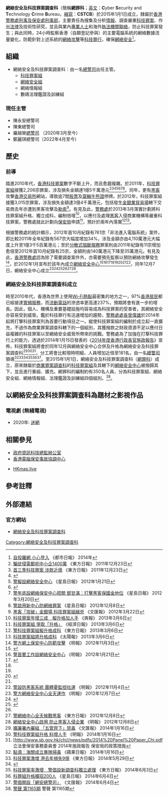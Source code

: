 {{Infobox law enforcement agency
|unit_name= 網絡安全及科技罪案調查科<br />'''Cyber Security and Technology Crime Bureau'''
|image=
|caption=
|country= {{HK}}
|type= 
|branch= [[香港警務處|香港警務處]]
|dates= 2015年1月1日至今
|specialization= 搜集及分析[[情報|情報]]、調查嚴重[[电脑犯罪|科技罪案]]、作出[[法律|法律]]及技術性研究，與業內[[專業人士|專業人士]]和海外[[執法機關|執法機關]][[聯絡|聯絡]]，[[24小時|24小時]][[監察|監察]][[香港|香港]]的主要電腦系統的[[網絡|網絡]][[數據|數據]][[流量|流量]]變化及防範[[网络攻击|網絡攻擊]]等
|command_structure= [[刑事及保安處|刑事及保安處]][[刑事部|刑事部]]
|size= 約350名
|garrison= [[香港|香港]][[香港島|香港島]][[灣仔區|灣仔區]][[灣仔|灣仔]][[軍器廠街|軍器廠街]]1號[[香港警察總部|香港警察總部]][[警政大樓|警政大樓]]
|ceremonial_chief=
|nickname= 
|motto= 
|colors= 
|march=
|mascot=
|battles= 
|current_commander= [[鄭麗琪|鄭麗琪]][[總警司|總警司]]
|notable_commanders= 
|anniversaries=
|decorations=
|identification_symbol=
|identification_symbol_label=
}}

'''網絡安全及科技罪案調查科'''（簡稱'''網罪科'''；[[英文|英文]]：'''C'''yber '''S'''ecurity and '''T'''echnology '''C'''rime '''B'''ureau，[[縮寫|縮寫]]：'''CSTCB'''）於2015年1月1日成立，隸屬於[[香港警務處|香港警務處]][[刑事及保安處|刑事及保安處]][[刑事部|刑事部]]，主要責任為搜集及分析[[情報|情報]]、調查嚴重[[电脑犯罪|科技罪案]]、作出[[法律|法律]]及技術性研究，並且與業內[[專業人士|專業人士]]和海外[[執法機關|執法機關]][[聯絡|聯絡]]，防止科技罪案發生；與此同時，24小時監察香港（自願登記參與）的主要電腦系統的網絡數據流量變化，防範針對上述系統的[[网络攻击|網絡攻擊]]等[[电脑犯罪|科技罪行]]，確保[[網絡安全|網絡安全]]<ref>[http://www.metrohk.com.hk/pda/pda_detail.php?section=daily&id=259270 自投羅網 小心登入] {{Wayback|url=http://www.metrohk.com.hk/pda/pda_detail.php?section=daily&id=259270 |date=20170914035009 }} 《都市日報》 2014年</ref>。

== 組織 ==
*網絡安全及科技罪案調查科：由一名[[總警司|總警司]]出任主管。
**[[科技罪案組|科技罪案組]]
**[[網絡安全組|網絡安全組]]
**網絡情報組
**數碼法理鑑證及訓練組

=== 現任主管 ===
*陳永安總警司
*陳東總警司
*羅越榮[[總警司|總警司]] （2020年3月至今）
*鄭麗琪總警司（2022年4月至今）

== 歷史 ==
=== 前導 ===
踏進2010年代，[[香港|香港]][[电脑犯罪|科技罪案]]數字不斷上升，而且愈趨複雜。於2011年，[[科技罪案組|科技罪案組]]接獲2,206宗罪案，涉及損失金額達1億5千萬港元<ref>[http://orientaldaily.on.cc/cnt/news/20111223/00176_034.html 騙徒侵電郵呃中小企1400萬] {{Wayback|url=http://orientaldaily.on.cc/cnt/news/20111223/00176_034.html |date=20131216061704 }} 《東方日報》 2011年12月23日</ref><ref>[http://orientaldaily.on.cc/cnt/news/20111223/00176_035.html 首三季科技罪案 涉款近億] {{Wayback|url=http://orientaldaily.on.cc/cnt/news/20111223/00176_035.html |date=20160305011129 }} 《東方日報》 2011年12月23日</ref><ref>{{Cite web |url=http://hk.news.yahoo.com/%E6%9B%BE%E5%81%89%E9%9B%84-%E7%A7%91%E6%8A%80%E7%BD%AA%E6%A1%88%E7%BA%8C%E5%8D%87%E6%AF%8F%E5%B9%B41%E5%84%845%E5%8D%83%E8%90%AC%E6%90%8D%E5%A4%B1-013200105.html |title=曾偉雄：科技罪案續升每年1億5千萬損失 |accessdate=2020-09-16 |archive-date=2015-04-05 |archive-url=https://web.archive.org/web/20150405210636/https://hk.news.yahoo.com/%E6%9B%BE%E5%81%89%E9%9B%84-%E7%A7%91%E6%8A%80%E7%BD%AA%E6%A1%88%E7%BA%8C%E5%8D%87%E6%AF%8F%E5%B9%B41%E5%84%845%E5%8D%83%E8%90%AC%E6%90%8D%E5%A4%B1-013200105.html |dead-url=no }}</ref><ref name="#1">[http://hk.news.yahoo.com/警擬設網絡安全中心-021100117.html 警擬設網絡安全中心] {{Wayback|url=http://hk.news.yahoo.com/%E8%AD%A6%E6%93%AC%E8%A8%AD%E7%B6%B2%E7%B5%A1%E5%AE%89%E5%85%A8%E4%B8%AD%E5%BF%83-021100117.html |date=20191101094642 }} 《星島日報》 2012年1月21日</ref><ref name="#2">{{Cite web |url=http://hk.news.yahoo.com/%E8%AD%A6%E6%96%B9%E6%93%AC%E8%A8%AD%E7%B6%B2%E7%B5%A1%E4%B8%AD%E5%BF%83%E9%98%B2%E9%BB%91%E5%AE%A2-%E5%BC%B7%E8%AA%BF%E4%B8%8D%E6%88%AA%E5%8F%96%E5%85%A7%E5%AE%B9-022900578.html |title=警方擬設網絡中心防黑客　強調不截取內容 |accessdate=2020-09-16 |archive-date=2016-03-16 |archive-url=https://web.archive.org/web/20160316010605/https://hk.news.yahoo.com/%E8%AD%A6%E6%96%B9%E6%93%AC%E8%A8%AD%E7%B6%B2%E7%B5%A1%E4%B8%AD%E5%BF%83%E9%98%B2%E9%BB%91%E5%AE%A2-%E5%BC%B7%E8%AA%BF%E4%B8%8D%E6%88%AA%E5%8F%96%E5%85%A7%E5%AE%B9-022900578.html |dead-url=no }}</ref><ref name="#3">[http://hk.news.yahoo.com/警年底設網絡保安中心把關-鄧甘滿-打擊黑客保國金地位-220923003.html 警年底設網絡保安中心把關 鄧甘滿：打擊黑客保國金地位] {{Wayback|url=http://hk.news.yahoo.com/%E8%AD%A6%E5%B9%B4%E5%BA%95%E8%A8%AD%E7%B6%B2%E7%B5%A1%E4%BF%9D%E5%AE%89%E4%B8%AD%E5%BF%83%E6%8A%8A%E9%97%9C-%E9%84%A7%E7%94%98%E6%BB%BF-%E6%89%93%E6%93%8A%E9%BB%91%E5%AE%A2%E4%BF%9D%E5%9C%8B%E9%87%91%E5%9C%B0%E4%BD%8D-220923003.html |date=20160504141603 }} 《星島日報》 2012年3月20日</ref><ref name="#4">[http://hk.news.yahoo.com/警啟用新中心防網絡罪案-220229781.html 警啟用新中心防網絡罪案] {{Wayback|url=http://hk.news.yahoo.com/%E8%AD%A6%E5%95%9F%E7%94%A8%E6%96%B0%E4%B8%AD%E5%BF%83%E9%98%B2%E7%B6%B2%E7%B5%A1%E7%BD%AA%E6%A1%88-220229781.html |date=20150404021921 }} 《星島日報》 2012年12月8日</ref>。同年，更有[[黑客|黑客]]攻擊[[香港交易所|香港交易所]]網站，導致逾7間[[股票|股票]]及[[窩輪|窩輪]][[牛熊證|牛熊證]]停牌。於2012年，科技罪案組接獲3,015宗罪案，涉及損失金額達3億4千萬港元，包括發生[[金銀業貿易場|金銀業貿易場]]轄下交易商去年亦遭到黑客攻擊及[[勒索|勒索]]<ref>[http://paper.wenweipo.com/2012/03/22/HK1203220008.htm 黑客「攻破」金銀場 科技罪案組緝兇] {{Wayback|url=http://paper.wenweipo.com/2012/03/22/HK1203220008.htm |date=20131212082530 }} 《文匯報》 2012年3月22日</ref>。有見及此，[[香港警務處|警務處]]於2013年3月落實計劃將科技罪案組升格、獨立成科，編制倍增<ref>[http://www.sharpdaily.hk/article/news/20130306/179500 科技罪案年增三成　擬升格加人手] {{Wayback|url=http://www.sharpdaily.hk/article/news/20130306/179500 |date=20200625183342 }} 《爽報》 2013年3月6日</ref>，以應付及處理[[黑客|黑客]]入侵商業機構等嚴重科技罪案。警務處就此計劃向[[保安局_(香港)|保安局]]申請<ref>[http://www.hket.com/eti/article/7875bd2f-9ae1-4290-8629-ff590b246972-614447 科技罪案組 爭取「升格」] {{Wayback|url=http://www.hket.com/eti/article/7875bd2f-9ae1-4290-8629-ff590b246972-614447 |date=20141102115520 }} 《經濟日報》 2013年3月6日</ref>，預計於兩年內落實<ref>[http://orientaldaily.on.cc/cnt/news/20130306/00176_092.html 警科技罪案組擬升格成科] {{Wayback|url=http://orientaldaily.on.cc/cnt/news/20130306/00176_092.html |date=20131216061644 }} 《東方日報》 2013年3月6日</ref><ref>[http://the-sun.on.cc/cnt/news/20130306/00407_035.html 科技罪案組將升格成科] {{Wayback|url=http://the-sun.on.cc/cnt/news/20130306/00407_035.html |date=20131216061611 }} 《太陽報》 2013年3月6日</ref>。

根據警務處的統計顯示，2012年首10月紀錄有761宗「非法進入電腦系統」案件，即比較2011年全年紀錄有567宗大幅度增加34%，涉及金額亦由4,110萬港元大幅度上升至1億3千5百萬港元；至於[[分散式阻斷服務|分散式阻斷服務]]罪案則由2011年紀錄有11宗增加愈倍至2012年首10月紀錄有25宗，金額則由140萬港元下降至35萬港元。有見及此，[[香港警務處|香港警務處]]認為除了需要調查案件外，亦需要預先監察以預防網絡攻擊發生<ref>[http://hk.news.yahoo.com/警方網上保安中心防範攻擊-083803001.html 警方網上保安中心防範攻擊] 《明報》 2012年11月3日</ref>，於2012年1月宣布於該年內成立[[網絡安全中心|網絡安全中心]]<ref>{{Cite web |url=http://hk.news.yahoo.com/%E8%AD%A6%E6%96%B9%E6%93%AC%E8%A8%AD%E7%B6%B2%E7%B5%A1%E5%AE%89%E5%85%A8%E4%B8%AD%E5%BF%83%E9%A0%90%E9%98%B2%E6%88%AA%E7%B6%B2%E7%B5%A1%E7%BD%AA%E6%A1%88-013000177.html |title=警方擬設網絡安全中心預防截網絡罪案 |accessdate=2020-09-16 |archive-date=2019-11-30 |archive-url=https://web.archive.org/web/20191130154847/https://hk.news.yahoo.com/%E8%AD%A6%E6%96%B9%E6%93%AC%E8%A8%AD%E7%B6%B2%E7%B5%A1%E5%AE%89%E5%85%A8%E4%B8%AD%E5%BF%83%E9%A0%90%E9%98%B2%E6%88%AA%E7%B6%B2%E7%B5%A1%E7%BD%AA%E6%A1%88-013000177.html |dead-url=no }}</ref><ref>[http://inews.mingpao.com/htm/Inews/20120121/gb60913a.htm 警首要工作設網絡安全中心] {{Wayback|url=http://inews.mingpao.com/htm/Inews/20120121/gb60913a.htm |date=20120705144051 }} 《明報》 2012年1月21日</ref><ref>{{Cite web |url=http://hk.news.yahoo.com/%E8%AD%A6%E6%93%AC%E8%A8%AD%E7%B6%B2%E7%B5%A1%E5%AE%89%E5%85%A8%E4%B8%AD%E5%BF%83%E7%9B%A3%E5%AF%9F%E4%B8%BB%E8%A6%81%E7%B6%B2%E7%B5%A1%E7%B3%BB%E7%B5%B1-010600227.html |title=警擬設網絡安全中心監察主要網絡系統 |accessdate=2020-09-16 |archive-date=2019-11-30 |archive-url=https://web.archive.org/web/20191130134533/https://hk.news.yahoo.com/%E8%AD%A6%E6%93%AC%E8%A8%AD%E7%B6%B2%E7%B5%A1%E5%AE%89%E5%85%A8%E4%B8%AD%E5%BF%83%E7%9B%A3%E5%AF%9F%E4%B8%BB%E8%A6%81%E7%B6%B2%E7%B5%A1%E7%B3%BB%E7%B5%B1-010600227.html |dead-url=no }}</ref><ref name="#1"/><ref name="#2"/><ref>{{Cite web |url=http://hk.news.yahoo.com/%E8%AD%A6%E6%96%B9%E6%93%AC%E8%A8%AD%E7%AB%8B%E7%B6%B2%E7%B5%A1%E5%AE%89%E5%85%A8%E4%B8%AD%E5%BF%83-%E5%BC%B7%E8%AA%BF%E4%B8%8D%E6%9C%83%E6%88%AA%E5%8F%96%E9%80%9A%E8%A8%8A-042600406.html |title=警方擬設立網絡安全中心　強調不會截取通訊 |accessdate=2020-09-16 |archive-date=2016-05-05 |archive-url=https://web.archive.org/web/20160505231047/https://hk.news.yahoo.com/%E8%AD%A6%E6%96%B9%E6%93%AC%E8%A8%AD%E7%AB%8B%E7%B6%B2%E7%B5%A1%E5%AE%89%E5%85%A8%E4%B8%AD%E5%BF%83-%E5%BC%B7%E8%AA%BF%E4%B8%8D%E6%9C%83%E6%88%AA%E5%8F%96%E9%80%9A%E8%A8%8A-042600406.html |dead-url=no }}</ref><ref name="#3"/><ref>[http://hk.news.yahoo.com/警設防黑客系統-團體憂監控社運-210751800.html 警設防黑客系統 團體憂監控社運] {{Wayback|url=http://hk.news.yahoo.com/%E8%AD%A6%E8%A8%AD%E9%98%B2%E9%BB%91%E5%AE%A2%E7%B3%BB%E7%B5%B1-%E5%9C%98%E9%AB%94%E6%86%82%E7%9B%A3%E6%8E%A7%E7%A4%BE%E9%81%8B-210751800.html |date=20121107044043 }} 《明報》 2012年11月4日</ref>，同年12月7日，網絡安全中心成立<ref>[http://hk.news.yahoo.com/警方網絡安全中心全天運作-075805059.html 警方網絡安全中心全天運作] 《明報》 2012年12月7日</ref><ref>{{Cite web |url=http://hk.news.yahoo.com/%E8%AD%A6%E6%96%B9%E6%88%90%E7%AB%8B%E4%B8%AD%E5%BF%83%E7%9B%A3%E5%AF%9F%E9%87%8D%E8%A6%81%E6%A9%9F%E6%A7%8B%E7%B6%B2%E7%B5%A1%E5%AE%89%E5%85%A8-083600068.html |title=警方成立中心監察重要機構網絡安全 |accessdate=2020-09-16 |archive-date=2015-04-03 |archive-url=https://web.archive.org/web/20150403003654/https://hk.news.yahoo.com/%E8%AD%A6%E6%96%B9%E6%88%90%E7%AB%8B%E4%B8%AD%E5%BF%83%E7%9B%A3%E5%AF%9F%E9%87%8D%E8%A6%81%E6%A9%9F%E6%A7%8B%E7%B6%B2%E7%B5%A1%E5%AE%89%E5%85%A8-083600068.html |dead-url=no }}</ref><ref>{{Cite web |url=http://hk.news.yahoo.com/%E8%AD%A6%E6%96%B9%E6%96%B0%E6%88%90%E7%AB%8B%E7%B6%B2%E7%B5%A1%E5%AE%89%E5%85%A8%E4%B8%AD%E5%BF%83%E4%BB%8A%E8%B5%B7%E6%AD%A3%E5%BC%8F%E5%95%9F%E7%94%A8-102600347.html |title=警方新成立網絡安全中心今起正式啟用 |accessdate=2020-09-16 |archive-date=2016-03-20 |archive-url=https://web.archive.org/web/20160320010826/https://hk.news.yahoo.com/%E8%AD%A6%E6%96%B9%E6%96%B0%E6%88%90%E7%AB%8B%E7%B6%B2%E7%B5%A1%E5%AE%89%E5%85%A8%E4%B8%AD%E5%BF%83%E4%BB%8A%E8%B5%B7%E6%AD%A3%E5%BC%8F%E5%95%9F%E7%94%A8-102600347.html |dead-url=no }}</ref><ref name="#4"/><ref>[http://orientaldaily.on.cc/cnt/news/20121208/00176_047.html 警網絡中心全天候戰黑客] {{Wayback|url=http://orientaldaily.on.cc/cnt/news/20121208/00176_047.html |date=20131216061544 }} 《東方日報》 2012年12月8日</ref><ref>[http://hk.news.yahoo.com/網絡安全中心啟用-防止黑客入侵企業-211202595.html 網絡安全中心啟用 防止黑客入侵企業] 《明報》 2012年12月8日</ref>。

=== 網絡安全及科技罪案調查科成立 ===
時至2010年代，香港為世界上使用[[Wi-Fi熱點|Wi-Fi熱點]]最密集的地方之一，97%[[香港居民|香港居民]]都已經接達[[寬頻服務供應商|寬頻服務]]，而[[流動電話|流動電話]]的滲透率更高達237%，預期將會有進一步的增長。因此，個人、機構及重要基礎設施均容易成為科技罪案的受害者，其網絡安全亦容易受到威脅。鑑於科技罪行有迅速增加的趨勢，[[警務處處長|警務處處長]][[曾偉雄|曾偉雄]]於2014年起將打擊科技罪案列為首要行動項目之一。縱使科技罪案組的編制於成立起一直擴充，不過作為商業罪案調查科轄下的一個組別，其獲撥款之財政資源不足以應付日益複雜的科技罪案以至網絡安全威脅所帶來的挑戰。警務處為了加強在打撃科技罪行上的能力，透過於2014年1月15日發表的《[[2014年度香港行政長官施政報告|2014年度香港行政長官施政報告]]》宣佈，科技罪案組將會於同年12月與網絡安全中心合併及升格為網絡安全及科技罪案調查科<ref>[http://paper.wenweipo.com/2014/01/16/HS1401160064.htm 擴廉署內審組 「五管齊下」禁毒] {{Wayback|url=http://paper.wenweipo.com/2014/01/16/HS1401160064.htm |date=20150401041533 }} 《文匯報》 2014年1月16日</ref><ref>[http://specials.mingpao.com/cfm/News.cfm?SpecialsID=278&Page=2&News=c993f24e468969ec4d92d6cacc0331ecc91ed5aeca4377e4853b14c85a 警科技罪案組升格 料增人手] {{webarchive|url=https://web.archive.org/web/20141018161401/http://specials.mingpao.com/cfm/News.cfm?SpecialsID=278&Page=2&News=c993f24e468969ec4d92d6cacc0331ecc91ed5aeca4377e4853b14c85a |date=2014-10-18 }} 《明報》 2014年1月16日</ref><ref>[http://www.sb.gov.hk/chi//news/pdfs/2014%20Panel%20Paper_Chi.pdf {{Wayback|url=http://www.sb.gov.hk/chi//news/pdfs/2014%20Panel%20Paper_Chi.pdf |date=20150924094627 }} 立法會保安事務委員會 2014年施政報告 保安局的政策措施</ref>，分工將會比較現時明細，人員增加近倍至181名，由一名[[總警司|總警司]]領導<ref>[http://hk.apple.nextmedia.com/news/art/20140116/18594832 點滴：海關成立專隊掃毒] {{Wayback|url=http://hk.apple.nextmedia.com/news/art/20140116/18594832 |date=20150325082023 }} 《蘋果日報》 2014年1月16日</ref><ref>[http://orientaldaily.on.cc/cnt/news/20140529/00176_014.html 科技罪案激增 港去年損失9億] {{Wayback|url=http://orientaldaily.on.cc/cnt/news/20140529/00176_014.html |date=20141026153359 }} 《東方日報》 2014年5月29日</ref><ref>{{Cite web |url=http://www.legco.gov.hk/yr13-14/chinese/panels/se/papers/se0603cb2-1621-5-c.pdf |title=立法會保安事務委員會 在網絡安全及科技罪案調查科 開設一個總警司常額職位 |accessdate=2015-02-28 |archive-date=2016-03-05 |archive-url=https://web.archive.org/web/20160305021739/http://www.legco.gov.hk/yr13-14/chinese/panels/se/papers/se0603cb2-1621-5-c.pdf |dead-url=no }}</ref><ref>[http://hk.on.cc/hk/bkn/cnt/news/20140603/bkn-20140603161504269-0603_00822_001.html 科技罪案率激增　警倡設新調查科獨立處理] {{Wayback|url=http://hk.on.cc/hk/bkn/cnt/news/20140603/bkn-20140603161504269-0603_00822_001.html |date=20141026152714 }} 《東方日報》 2014年6月3日</ref><ref>[https://hk.news.yahoo.com/%E7%A7%91%E7%BD%AA%E7%B5%84%E5%8D%87%E6%A0%BC%E6%93%B4%E6%8B%9B200%E4%BA%BA-215831071.html 科罪組升格擴招200人] {{Wayback|url=https://hk.news.yahoo.com/%E7%A7%91%E7%BD%AA%E7%B5%84%E5%8D%87%E6%A0%BC%E6%93%B4%E6%8B%9B200%E4%BA%BA-215831071.html |date=20141021224523 }} 《星島日報》 2014年6月4日</ref><ref>[http://paper.wenweipo.com/2014/06/04/YO1406040008.htm 警倡開設「網安總警司」] {{Wayback|url=http://paper.wenweipo.com/2014/06/04/YO1406040008.htm |date=20150401232100 }} 《文匯報》 2014年6月4日</ref>。至2015年1月1日，網絡安全及科技罪案調查科（[[網罪科|網罪科]]）成立，原來隸屬於[[商業罪案調查科|商業罪案調查科]]的[[科技罪案組|科技罪案組]]及其轄下的[[網絡安全中心|網絡安全中心]]被撥歸其下，並且進行重組、擴充。網罪科的編制約有350名人員，分為科技罪案組、網絡安全組、網絡情報組、法理鑑證及訓練組四個組別。<ref>[https://www.police.gov.hk/offbeat_ebook/1165/ 警聲 第1165期] {{Wayback|url=https://www.police.gov.hk/offbeat_ebook/1165/ |date=20201022160811 }} 警聲 第1165期</ref>。

==以網絡安全及科技罪案調查科為題材之影視作品==
===電視劇 (無綫電視)===
*2020年: [[迷網_(無綫電視劇)|迷網]]

== 相關參見 ==
*[[政府資訊科技總監辦公室|政府資訊科技總監辦公室]]
*[[香港電腦保安事故協調中心|香港電腦保安事故協調中心]]

*[[Draft:HKmap.live|HKmap.live]]

== 參考註釋 ==
{{reflist|3}}

== 外部連結 ==
=== 官方網站 ===
*[http://www.police.gov.hk/ppp_tc/04_crime_matters/tcd/tcd.html 網絡安全及科技罪案調查科] {{Wayback|url=http://www.police.gov.hk/ppp_tc/04_crime_matters/tcd/tcd.html |date=20210426175649 }}

{{HKPF architecture}}

[[Category:網絡安全及科技罪案調查科|Category:網絡安全及科技罪案調查科]]